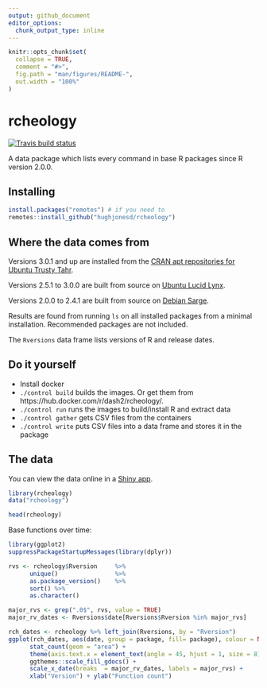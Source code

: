 ```yaml
---
output: github_document
editor_options: 
  chunk_output_type: inline
---
```


<!-- README.md is generated from README.Rmd. Please edit that file -->

```r
knitr::opts_chunk$set(
  collapse = TRUE,
  comment = "#>",
  fig.path = "man/figures/README-",
  out.width = "100%"
)
```

# rcheology

[![Travis build status](https://travis-ci.org/hughjonesd/rcheology.svg?branch=master)](https://travis-ci.org/hughjonesd/rcheology)

A data package which lists every command in base R packages since R version 2.0.0.

## Installing

```r
install.packages("remotes") # if you need to
remotes::install_github("hughjonesd/rcheology")
```

## Where the data comes from

Versions 3.0.1 and up are installed from the [CRAN apt repositories for Ubuntu Trusty Tahr](https://cran.r-project.org/bin/linux/ubuntu/trusty/).

Versions 2.5.1 to 3.0.0 are built from source on [Ubuntu Lucid Lynx](https://hub.docker.com/r/yamamuteki/ubuntu-lucid-i386/).

Versions 2.0.0 to 2.4.1 are built from source on [Debian Sarge](https://hub.docker.com/r/debian/eol/).

Results are found from running `ls` on all installed packages from a minimal installation.
Recommended packages are not included.

The `Rversions` data frame lists versions of R and release dates.

## Do it yourself

* Install docker
* `./control build` builds the images. Or get them from https://hub.docker.com/r/dash2/rcheology/.
* `./control run` runs the images to build/install R and extract data
* `./control gather` gets CSV files from the containers
* `./control write` puts CSV files into a data frame and stores it in the package

## The data

You can view the data online in a [Shiny app](https://hughjonesd.shinyapps.io/rcheology/).

```r
library(rcheology)
data("rcheology")

head(rcheology)
```

Base functions over time:

```r
library(ggplot2)
suppressPackageStartupMessages(library(dplyr))

rvs <- rcheology$Rversion     %>% 
      unique()                %>% 
      as.package_version()    %>% 
      sort() %>% 
      as.character()

major_rvs <- grep(".0$", rvs, value = TRUE)
major_rv_dates <- Rversions$date[Rversions$Rversion %in% major_rvs]

rch_dates <- rcheology %>% left_join(Rversions, by = "Rversion")
ggplot(rch_dates, aes(date, group = package, fill= package), colour = NA) + 
      stat_count(geom = "area") + 
      theme(axis.text.x = element_text(angle = 45, hjust = 1, size = 8)) + 
      ggthemes::scale_fill_gdocs() +
      scale_x_date(breaks  = major_rv_dates, labels = major_rvs) + 
      xlab("Version") + ylab("Function count")
   
```

